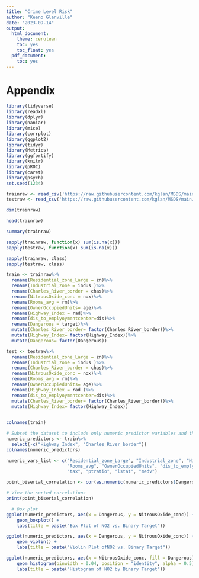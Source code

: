 ---
title: "Crime Level Risk"
author: "Keeno Glanville"
date: "2023-09-14"
output:
  html_document:
    theme: cerulean
    toc: yes
    toc_float: yes
  pdf_document:
    toc: yes
---














































# Appendix
```{r include=FALSE}
library(tidyverse)
library(readxl)
library(dplyr)
library(naniar)
library(mice)
library(corrplot)
library(ggplot2)
library(tidyr)
library(Metrics)
library(ggfortify)
library(knitr)
library(pROC)
library(caret)
library(psych)
set.seed(1234)
```

```{r}
trainraw <- read_csv('https://raw.githubusercontent.com/kglan/MSDS/main/DATA621/HW3/crime-training-data_modified.csv', col_names = TRUE)
testraw <- read_csv('https://raw.githubusercontent.com/kglan/MSDS/main/DATA621/HW3/crime-evaluation-data_modified.csv',col_names=TRUE) 
```


```{r}
dim(trainraw)
```


```{r}
head(trainraw)
```


```{r}
summary(trainraw)
```


```{r}
sapply(trainraw, function(x) sum(is.na(x)))
sapply(testraw, function(x) sum(is.na(x)))
```


```{r}
sapply(trainraw, class)
sapply(testraw, class)
```


```{r}
train <- trainraw%>%
  rename(Residential_zone_Large = zn)%>%
  rename(Industrial_zone = indus )%>%
  rename(Charles_River_border = chas)%>%
  rename(NitrousOxide_conc = nox)%>%
  rename(Rooms_avg = rm)%>%
  rename(OwnerOccupiedUnits= age)%>%
  rename(Highway_Index = rad)%>%
  rename(dis_to_emplyoymentcenter=dis)%>%
  rename(Dangerous = target)%>%
  mutate(Charles_River_border= factor(Charles_River_border))%>%
  mutate(Highway_Index= factor(Highway_Index))%>%
  mutate(Dangerous= factor(Dangerous))

test <- testraw%>%
  rename(Residential_zone_Large = zn)%>%
  rename(Industrial_zone = indus )%>%
  rename(Charles_River_border = chas)%>%
  rename(NitrousOxide_conc = nox)%>%
  rename(Rooms_avg = rm)%>%
  rename(OwnerOccupiedUnits= age)%>%
  rename(Highway_Index = rad )%>%
  rename(dis_to_emplyoymentcenter=dis)%>%
  mutate(Charles_River_border= factor(Charles_River_border))%>%
  mutate(Highway_Index= factor(Highway_Index))
  
```




```{r}
colnames(train)
```


```{r}
# Subset the dataset to include only numeric predictor variables and the target variable
numeric_predictors <- train%>%
  select(-c("Highway_Index", "Charles_River_border"))
colnames(numeric_predictors)

```


```{r}
numeric_vars_list <- c("Residential_zone_Large", "Industrial_zone", "NitrousOxide_conc",
                       "Rooms_avg", "OwnerOccupiedUnits", "dis_to_emplyoymentcenter",
                       "tax", "ptratio", "lstat", "medv")

point_biserial_correlation <- cor(as.numeric(numeric_predictors$Dangerous), numeric_predictors[numeric_vars_list])

# View the sorted correlations
print(point_biserial_correlation)
```


```{r}
  # Box plot
ggplot(numeric_predictors, aes(x = Dangerous, y = NitrousOxide_conc)) +
    geom_boxplot() +
    labs(title = paste("Box Plot of NO2 vs. Binary Target"))

ggplot(numeric_predictors, aes(x = Dangerous, y = NitrousOxide_conc)) +
    geom_violin() +
    labs(title = paste("Violin Plot ofNO2 vs. Binary Target"))

ggplot(numeric_predictors, aes(x = NitrousOxide_conc, fill = Dangerous)) +
    geom_histogram(binwidth = 0.04, position = "identity", alpha = 0.5) +
    labs(title = paste("Histogram of NO2 by Binary Target"))

```




```{r}





```


```{r}

```


```{r}

```


```{r}

```


```{r}

```


```{r}

```


```{r}

```


```{r}

```

















